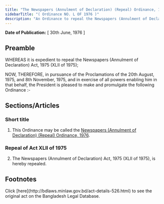 ```yaml
---
title: "The Newspapers (Annulment of Declaration) (Repeal) Ordinance, 1976"
sidebarTitle: "( Ordinance NO. L OF 1976 )"
description: "An Ordinance to repeal the Newspapers (Annulment of Declaration) Act, 1975."
---
```


**Date of Publication:** [ 30th June, 1976 ]

## Preamble

WHEREAS it is expedient to repeal the Newspapers (Annulment of Declaration) Act, 1975 (XLII of 1975);

NOW, THEREFORE, in pursuance of the Proclamations of the 20th August, 1975, and 8th November, 1975, and in exercise of all powers enabling him in that behalf, the President is pleased to make and promulgate the following Ordinance :-

## Sections/Articles

### Short title

1. This Ordinance may be called the [Newspapers (Annulment of Declaration) (Repeal) Ordinance, 1976](/laws/act-526 "Newspapers (Annulment of Declaration) (Repeal) Ordinance, 1976").

### Repeal of Act XLII of 1975

2. The Newspapers (Annulment of Declaration) Act, 1975 (XLII of 1975), is hereby repealed.

## Footnotes

<Note>
  Click [here](http://bdlaws.minlaw.gov.bd/act-details-526.html) to see the original act on the Bangladesh Legal Database.
</Note>
